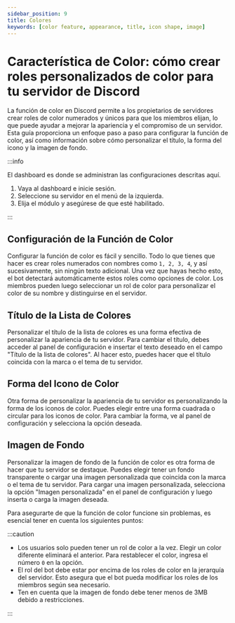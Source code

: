 ```yaml
---
sidebar_position: 9
title: Colores
keywords: [color feature, appearance, title, icon shape, image]
---
```


# Característica de Color: cómo crear roles personalizados de color para tu servidor de Discord

La función de color en Discord permite a los propietarios de servidores crear roles de color numerados y únicos para que los miembros elijan, lo que puede ayudar a mejorar la apariencia y el compromiso de un servidor. Esta guía proporciona un enfoque paso a paso para configurar la función de color, así como información sobre cómo personalizar el título, la forma del icono y la imagen de fondo.

:::info

El dashboard es donde se administran las configuraciones descritas aquí.

1. Vaya al dashboard e inicie sesión.
2. Seleccione su servidor en el menú de la izquierda.
3. Elija el módulo y asegúrese de que esté habilitado.

:::

## Configuración de la Función de Color

Configurar la función de color es fácil y sencillo. Todo lo que tienes que hacer es crear roles numerados con nombres como `1, 2, 3, 4`, y así sucesivamente, sin ningún texto adicional. Una vez que hayas hecho esto, el bot detectará automáticamente estos roles como opciones de color. Los miembros pueden luego seleccionar un rol de color para personalizar el color de su nombre y distinguirse en el servidor.

## Título de la Lista de Colores

Personalizar el título de la lista de colores es una forma efectiva de personalizar la apariencia de tu servidor. Para cambiar el título, debes acceder al panel de configuración e insertar el texto deseado en el campo "Título de la lista de colores". Al hacer esto, puedes hacer que el título coincida con la marca o el tema de tu servidor.

## Forma del Icono de Color

Otra forma de personalizar la apariencia de tu servidor es personalizando la forma de los iconos de color. Puedes elegir entre una forma cuadrada o circular para los iconos de color. Para cambiar la forma, ve al panel de configuración y selecciona la opción deseada.

## Imagen de Fondo

Personalizar la imagen de fondo de la función de color es otra forma de hacer que tu servidor se destaque. Puedes elegir tener un fondo transparente o cargar una imagen personalizada que coincida con la marca o el tema de tu servidor. Para cargar una imagen personalizada, selecciona la opción "Imagen personalizada" en el panel de configuración y luego inserta o carga la imagen deseada.

Para asegurarte de que la función de color funcione sin problemas, es esencial tener en cuenta los siguientes puntos:

:::caution

- Los usuarios solo pueden tener un rol de color a la vez. Elegir un color diferente eliminará el anterior. Para restablecer el color, ingresa el número `0` en la opción.
- El rol del bot debe estar por encima de los roles de color en la jerarquía del servidor. Esto asegura que el bot pueda modificar los roles de los miembros según sea necesario.
- Ten en cuenta que la imagen de fondo debe tener menos de 3MB debido a restricciones.

:::
